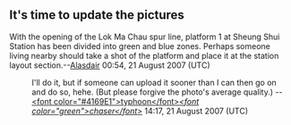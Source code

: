 <article id="6203606" title=Talk:Sheung Shui Station>
	<talkpage id="6203606" title="Talk:Sheung Shui Station">
{{TrainsWikiProject|class=C|Stations=yes}}
{{WPHK|transport=yes|class=C|importance=Low}}

== It's time to update the pictures ==

With the opening of the Lok Ma Chau spur line, platform 1 at Sheung Shui Station has been divided into green and blue zones. Perhaps someone living nearby should take a shot of the platform and place it at the station layout section.--[[User:Alasdair|Alasdair]] 00:54, 21 August 2007 (UTC)

:I'll do it, but if someone can upload it sooner than I can then go on and do so, hehe. (But please forgive the photo's average quality.) --[[User:Typhoonchaser|&lt;font color=&quot;#4169E1&quot;&gt;typhoon&lt;/font&gt;]]''[[User_talk:Typhoonchaser|&lt;font color=&quot;green&quot;&gt;chaser&lt;/font&gt;]]'' 14:17, 21 August 2007 (UTC)
	</talkpage>
</article>
